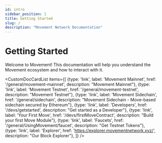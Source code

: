```yaml
---
id: intro
sidebar_position: 1
title: Getting Started
slug: /
description: "Movement Network Documentation"
---
```



# Getting Started

Welcome to Movement! This documentation will help you understand the Movement ecosystem and how to interact with it.

<CustomDocCardList items={[
  {type: 'link', label: 'Movement Mainnet', href: '/general/movement-mainnet', description: "Movement Mainnet"},
  {type: 'link', label: 'Movement Testnet', href: '/general/movement-testnet', description: "Movement Testnet"},
  {type: 'link', label: 'Movement Sidechain', href: '/general/sidechain', description: "Movement Sidechain - Move-based sidechain secured by Ethereum"},
  {type: 'link', label: 'Developers', href: '/devs/getstarted', description: "Get started as a Developer"},
  {type: 'link', label: 'Your First Move', href: '/devs/firstMoveContract', description: "Build your first Move Module"},
  {type: 'link', label: 'Faucets', href: '/general/UsingMovement/faucet', description: "Get Testnet Tokens"},
  {type: 'link', label: 'Explorer', href: 'https://explorer.movementnetwork.xyz/', description: "Our Block Explorer"},
]} />

  


